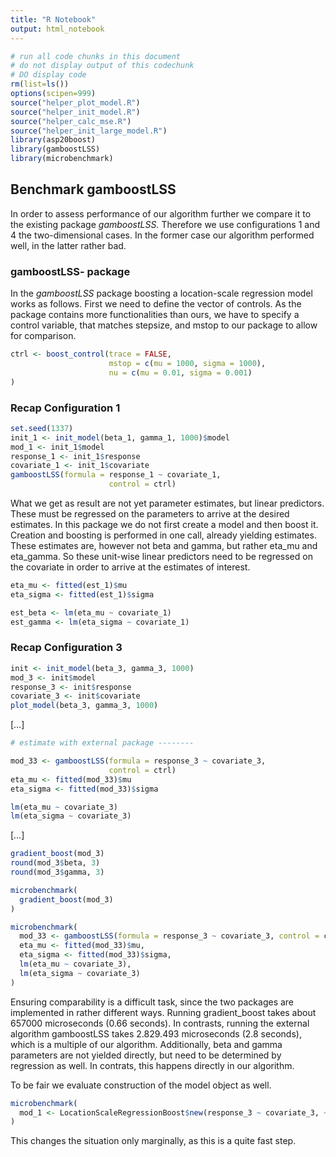 ```yaml
---
title: "R Notebook"
output: html_notebook
---
```


```r
# run all code chunks in this document
# do not display output of this codechunk
# DO display code
rm(list=ls())
options(scipen=999)
source("helper_plot_model.R")
source("helper_init_model.R")
source("helper_calc_mse.R")
source("helper_init_large_model.R")
library(asp20boost)
library(gamboostLSS)
library(microbenchmark)
```

## Benchmark gamboostLSS

In order to assess performance of our algorithm further we compare it to the existing package *gamboostLSS.* 
Therefore we use configurations 1 and 4 the two-dimensional cases.
In the former case our algorithm performed well, in the latter rather bad.

### gamboostLSS- package

In the *gamboostLSS* package boosting a location-scale regression model works as follows.
First we need to define the vector of controls.
As the package contains more functionalities than ours, we have to specify a control variable, that matches stepsize, and mstop to our package to allow for comparison.

```r
ctrl <- boost_control(trace = FALSE,
                      mstop = c(mu = 1000, sigma = 1000),
                      nu = c(mu = 0.01, sigma = 0.001)
)
```






### Recap Configuration 1

```r
set.seed(1337)
init_1 <- init_model(beta_1, gamma_1, 1000)$model
mod_1 <- init_1$model
response_1 <- init_1$response
covariate_1 <- init_1$covariate
gamboostLSS(formula = response_1 ~ covariate_1,
                      control = ctrl)
```

What we get as result are not yet parameter estimates, but linear predictors.
These must be regressed on the parameters to arrive at the desired estimates.
In this package we do not first create a model and then boost it. Creation and boosting is performed in one call, already yielding estimates. 
These estimates are, however not beta and gamma, but rather eta_mu and eta_gamma. 
So these unit-wise linear predictors need to be regressed on the covariate in order to arrive at the estimates of interest.

```r
eta_mu <- fitted(est_1)$mu
eta_sigma <- fitted(est_1)$sigma

est_beta <- lm(eta_mu ~ covariate_1)
est_gamma <- lm(eta_sigma ~ covariate_1)

```













### Recap Configuration 3

```r
init <- init_model(beta_3, gamma_3, 1000)
mod_3 <- init$model
response_3 <- init$response
covariate_3 <- init$covariate
plot_model(beta_3, gamma_3, 1000)
```
[...]

```r
# estimate with external package --------

mod_33 <- gamboostLSS(formula = response_3 ~ covariate_3,
                      control = ctrl)
eta_mu <- fitted(mod_33)$mu
eta_sigma <- fitted(mod_33)$sigma

lm(eta_mu ~ covariate_3)
lm(eta_sigma ~ covariate_3)

```

[...]
```r
gradient_boost(mod_3)
round(mod_3$beta, 3)
round(mod_3$gamma, 3)
```





```r
microbenchmark(
  gradient_boost(mod_3)
)
```

```r
microbenchmark(
  mod_33 <- gamboostLSS(formula = response_3 ~ covariate_3, control = ctrl),
  eta_mu <- fitted(mod_33)$mu,
  eta_sigma <- fitted(mod_33)$sigma,
  lm(eta_mu ~ covariate_3),
  lm(eta_sigma ~ covariate_3)
)
```



Ensuring comparability is a difficult task, since the two packages are implemented in rather different ways. Running gradient_boost takes about 657000 microseconds (0.66 seconds). In contrasts, running the external algorithm gamboostLSS takes 2.829.493 microseconds (2.8 seconds), which is a multiple of our algorithm. Additionally, beta and gamma parameters are not yielded directly, but need to be determined by regression as well. In contrats, this happens directly in our algorithm.

To be fair we evaluate construction of the model object as well.


```r
microbenchmark(
  mod_1 <- LocationScaleRegressionBoost$new(response_3 ~ covariate_3, ~ covariate_3)
)
```

This changes the situation only marginally, as this is a quite fast step.



